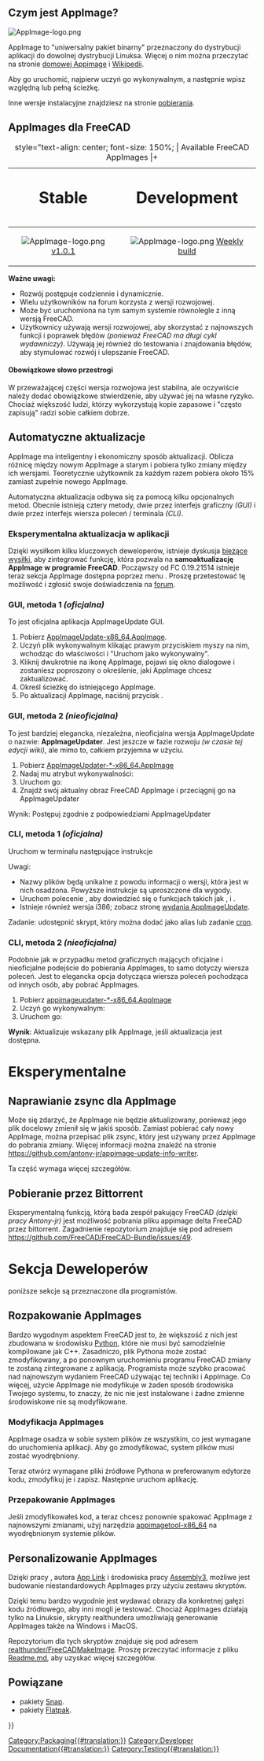 <languages/>

{{TOCright}}

<span id="What_is_an_AppImage?"></span>
==Czym jest AppImage?==

[[Image:AppImage-logo.png|link=https://appimage.org]] {{Emphasis|Wystarczy raz przygotować pakiet, by móc go uruchomić wszędzie. Pozwala dotrzeć do użytkowników wszystkich głównych dystrybucji Linuksa.}}

AppImage to "uniwersalny pakiet binarny" przeznaczony do dystrybucji aplikacji do dowolnej dystrybucji Linuksa. Więcej o nim można przeczytać na stronie [https://appimage.org domowej Appimage] i [https://en.wikipedia.org/wiki/AppImage Wikipedii].

Aby go uruchomić, najpierw uczyń go wykonywalnym, a następnie wpisz względną lub pełną ścieżkę.

{{Code|code=
chmod +x FreeCAD_xxx-x86_64.AppImage
./FreeCAD_xxx-x86_64.AppImage
}}

Inne wersje instalacyjne znajdziesz na stronie [[Download/pl|pobierania]].

<span id="FreeCAD_AppImages"></span>
==AppImages dla FreeCAD==

{| class="wikitable" style="margin-left: auto; margin-right: auto; border: none;"
|+ style="text-align: center; font-size: 150%; | Available FreeCAD AppImages
|+
! style="text-align: center; font-size: 200%;" | Stable
! style="text-align: center; font-size: 200%;" | Development
|-
| style="text-align: center;" | [[Image:AppImage-logo.png|link=https://github.com/FreeCAD/FreeCAD-Bundle/releases/tag/1.0.1]] [https://github.com/FreeCAD/FreeCAD-Bundle/releases/tag/1.0.1 v1.0.1]
| style="text-align: center;" | [[Image:AppImage-logo.png|link=https://github.com/FreeCAD/FreeCAD-Bundle/releases/tag/weekly-builds]] [https://github.com/FreeCAD/FreeCAD-Bundle/releases/tag/weekly-builds Weekly build]
|}

'''Ważne uwagi:'''
* Rozwój postępuje codziennie i dynamicznie.
* Wielu użytkowników na forum korzysta z wersji rozwojowej. 
* Może być uruchomiona na tym samym systemie równolegle z inną wersją FreeCAD. 
* Użytkownicy używają wersji rozwojowej, aby skorzystać z najnowszych funkcji i poprawek błędów ''(ponieważ FreeCAD ma długi cykl wydawniczy)''. Używają jej również do testowania i znajdowania błędów, aby stymulować rozwój i ulepszanie FreeCAD. 

<span id="Obligatory_Word_of_Caution"></span>
====Obowiązkowe słowo przestrogi====

W przeważającej części wersja rozwojowa jest stabilna, ale oczywiście należy dodać obowiązkowe stwierdzenie, aby używać jej na własne ryzyko. Chociaż większość ludzi, którzy wykorzystują kopie zapasowe i "często zapisują" radzi sobie całkiem dobrze.

<span id="Automatic_updating"></span>
==Automatyczne aktualizacje==

AppImage ma inteligentny i ekonomiczny sposób aktualizacji. Oblicza różnicę między nowym AppImage a starym i pobiera tylko zmiany między ich wersjami. Teoretycznie użytkownik za każdym razem pobiera około 15% zamiast zupełnie nowego AppImage.

Automatyczna aktualizacja odbywa się za pomocą kilku opcjonalnych metod. Obecnie istnieją cztery metody, dwie przez interfejs graficzny ''(GUI)'' i dwie przez interfejs wiersza poleceń / terminala ''(CLI)''.

<span id="Experimental_in-app_updating"></span>
===Eksperymentalna aktualizacja w aplikacji===

Dzięki wysiłkom kilku kluczowych deweloperów, istnieje dyskusja [https://forum.freecadweb.org/viewtopic.php?f=8&t=44324 bieżące wysiłki], aby zintegrować funkcję, która pozwala na '''samoaktualizację AppImage w programie FreeCAD'''. Począwszy od FC 0.19.21514 istnieje teraz sekcja AppImage dostępna poprzez menu {{MenuCommand|Edycja → Preferencje → AppImage}}. Proszę przetestować tę możliwość i zgłosić swoje doświadczenia na [https://forum.freecadweb.org/viewtopic.php?f=8&t=44324 forum].

<span id="GUI_method_1_(official)"></span>
===GUI, metoda 1 ''(oficjalna)''===

To jest oficjalna aplikacja AppImageUpdate GUI.
# Pobierz [https://github.com/AppImage/AppImageUpdate/releases/download/continuous/AppImageUpdate-x86_64.AppImage AppImageUpdate-x86_64.AppImage].
# Uczyń plik wykonywalnym klikając prawym przyciskiem myszy na nim, wchodząc do właściwości i "Uruchom jako wykonywalny".
# Kliknij dwukrotnie na ikonę AppImage, pojawi się okno dialogowe i zostaniesz poproszony o określenie, jaki AppImage chcesz zaktualizować.
# Określ ścieżkę do istniejącego AppImage.
# Po aktualizacji AppImage, naciśnij przycisk {{Button|Run updated AppImage}}.

<span id="GUI_method_2_(unofficial)"></span>
===GUI, metoda 2 ''(nieoficjalna)''===

To jest bardziej elegancka, niezależna, nieoficjalna wersja AppImageUpdate o nazwie: '''AppImageUpdater'''. Jest jeszcze w fazie rozwoju ''(w czasie tej edycji wiki)'', ale mimo to, całkiem przyjemna w użyciu.
# Pobierz [https://github.com/antony-jr/AppImageUpdater/releases/tag/continuous AppImageUpdater-*-x86_64.AppImage]
# Nadaj mu atrybut wykonywalności: {{Code|code=chmod +x AppImageUpdater*-x86_64.AppImage}}
# Uruchom go: {{Code|code=source AppImageUpdater*-x86_64.AppImage}}
# Znajdź swój aktualny obraz FreeCAD AppImage i przeciągnij go na AppImageUpdater
Wynik: Postępuj zgodnie z podpowiedziami AppImageUpdater

<span id="CLI_method_1_(official)"></span>
===CLI, metoda 1 ''(oficjalna)''===

Uruchom w terminalu następujące instrukcje

{{Code|code=
wget https://github.com/AppImage/AppImageUpdate/releases/download/continuous/appimageupdatetool-x86_64.AppImage
chmod +x ./appimageupdatetool-x86_64.AppImage
./appimageupdatetool.AppImage path/to/old/FreeCAD.AppImage
chmod +x path/to/updated/FreeCAD.AppImage
./path/to/updated/FreeCAD.AppImage
}}

Uwagi:
* Nazwy plików będą unikalne z powodu informacji o wersji, która jest w nich osadzona. Powyższe instrukcje są uproszczone dla wygody.
* Uruchom polecenie {{incode|./appimageupdatetool-x86_64.AppImage --help}}, aby dowiedzieć się o funkcjach takich jak {{incode|--remove-old}}, {{incode|--overwrite}} i {{incode|--self-update}}.
* Istnieje również wersja i386; zobacz stronę [https://github.com/AppImage/AppImageUpdate/releases wydania AppImageUpdate].

Zadanie: udostępnić skrypt, który można dodać jako alias lub zadanie [https://en.wikipedia.org/wiki/Cron cron].

<span id="CLI_method_2_(unofficial)"></span>
===CLI, metoda 2 ''(nieoficjalna)''===

Podobnie jak w przypadku metod graficznych mających oficjalne i nieoficjalne podejście do pobierania AppImages, to samo dotyczy wiersza poleceń. Jest to elegancka opcja dotycząca wiersza poleceń pochodząca od innych osób, aby pobrać AppImages.

# Pobierz [https://github.com/antony-jr/AppImageUpdater/releases/tag/continuous-cli appimageupdater-*-x86_64.AppImage]
# Uczyń go wykonywalnym: {{Code|code=chmod +x appimageupdater*-x86_64.AppImage}}
# Uruchom go: {{Code|code=source appimageupdater*-x86_64.AppImage /path/to/old/FreeCAD-AppImage.AppImage}}
'''Wynik''': Aktualizuje wskazany plik AppImage, jeśli aktualizacja jest dostępna.


<span id="Experimental"></span>
=Eksperymentalne=

<span id="Fixing_AppImage_zsync"></span>
==Naprawianie zsync dla AppImage==

Może się zdarzyć, że AppImage nie będzie aktualizowany, ponieważ jego plik docelowy zmienił się w jakiś sposób. Zamiast pobierać cały nowy AppImage, można przepisać plik zsync, który jest używany przez AppImage do pobrania zmiany. Więcej informacji można znaleźć na stronie https://github.com/antony-jr/appimage-update-info-writer. 

Ta część wymaga więcej szczegółów.

<span id="Downloading_via_Bittorrent"></span>
==Pobieranie przez Bittorrent==

Eksperymentalną funkcją, którą bada zespół pakujący FreeCAD ''(dzięki pracy Antony-jr)'' jest możliwość pobrania pliku appimage delta FreeCAD przez bittorrent. Zagadnienie repozytorium znajduje się pod adresem https://github.com/FreeCAD/FreeCAD-Bundle/issues/49.

<span id="Developer_Section"></span>
=Sekcja Deweloperów=

{{Emphasis|Uwaga:}} poniższe sekcje są przeznaczone dla programistów. 

<span id="Unpacking_AppImages"></span>
==Rozpakowanie AppImages==

Bardzo wygodnym aspektem FreeCAD jest to, że większość z nich jest zbudowana w środowisku [[Python/pl|Python]], które nie musi być samodzielnie kompilowane jak C++. Zasadniczo, plik Pythona może zostać zmodyfikowany, a po ponownym uruchomieniu programu FreeCAD zmiany te zostaną zintegrowane z aplikacją. Programista może szybko pracować nad najnowszym wydaniem FreeCAD używając tej techniki i AppImage. Co więcej, użycie AppImage nie modyfikuje w żaden sposób środowiska Twojego systemu, to znaczy, że nic nie jest instalowane i żadne zmienne środowiskowe nie są modyfikowane.

<span id="Modifying_AppImages"></span>
===Modyfikacja AppImages===

AppImage osadza w sobie system plików ze wszystkim, co jest wymagane do uruchomienia aplikacji. Aby go zmodyfikować, system plików musi zostać wyodrębniony.

{{Code|code=
./FreeCAD_xxx.AppImage --appimage-extract
cd squashfs-root/
}}

Teraz otwórz wymagane pliki źródłowe Pythona w preferowanym edytorze kodu, zmodyfikuj je i zapisz. Następnie uruchom aplikację.

{{Code|code=
./AppRun
}}

<span id="Repackaging_AppImages"></span>
===Przepakowanie AppImages===

Jeśli zmodyfikowałeś kod, a teraz chcesz ponownie spakować AppImage z najnowszymi zmianami, użyj narzędzia [https://github.com/AppImage/AppImageKit/releases/download/continuous/appimagetool-x86_64.AppImage appimagetool-x86_64] na wyodrębnionym systemie plików.

{{Code|code=
cd ..
wget "https://github.com/AppImage/AppImageKit/releases/download/continuous/appimagetool-x86_64.AppImage"
chmod +x appimagetool-x86_64.AppImage
./appimagetool-x86_64.AppImage squashfs-root
}}

<span id="Personalized_AppImages"></span>
==Personalizowanie AppImages==

Dzięki pracy {{Emphasis|realthunder}}, autora [[App_Link/pl|App Link]] i środowiska pracy [[Assembly3_Workbench/pl|Assembly3]], możliwe jest budowanie niestandardowych AppImages przy użyciu zestawu skryptów.

Dzięki temu bardzo wygodnie jest wydawać obrazy dla konkretnej gałęzi kodu źródłowego, aby inni mogli je testować. Chociaż AppImages działają tylko na Linuksie, skrypty realthundera umożliwiają generowanie AppImages także na Windows i MacOS.

Repozytorium dla tych skryptów znajduje się pod adresem [https://github.com/realthunder/FreeCADMakeImage realthunder/FreeCADMakeImage]. Proszę przeczytać informacje z pliku [https://github.com/realthunder/FreeCADMakeImage/blob/master/Readme.md Readme.md], aby uzyskać więcej szczegółów.

<span id="Related"></span>
==Powiązane==

* pakiety [[Ubuntu_Snap/pl|Snap]].
* pakiety [[Flatpak/pl|Flatpak]].


[[Category:Packaging{{#translation:}}]]
[[Category:Developer Documentation{{#translation:}}]]
[[Category:Testing{{#translation:}}]]
{{Userdocnavi{{#translation:}}}}